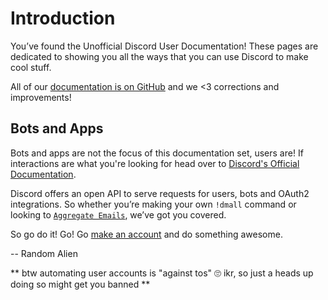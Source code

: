 # Introduction

You’ve found the Unofficial Discord User Documentation! These pages are dedicated to showing you all the ways that you can use Discord to make cool stuff.

All of our [documentation is on GitHub](https://github.com/discord-userdoccers/discord-userdoccers) and we <3 corrections and improvements!

## Bots and Apps

Bots and apps are not the focus of this documentation set, users are! If interactions are what you're looking for head over to [Discord's Official Documentation](https://discord.com/developers/docs/intro).

Discord offers an open API to serve requests for users, bots and OAuth2 integrations. So whether you’re making your own `!dmall` command or looking to [`Aggregate Emails`](/topics/oauth2/), we’ve got you covered.

So go do it! Go! Go [make an account](/resources/auth) and do something awesome.

-- Random Alien

** btw automating user accounts is "against tos" 🙄 ikr, so just a heads up doing so might get you banned **
